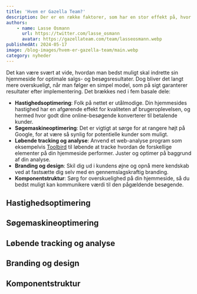 ```yaml
---
title: 'Hvem er Gazella Team?'
description: Der er en række faktorer, som har en stor effekt på, hvor godt din hjemmeside performer salgsmæssigt. Dette opslag gennemgår de 5 mest basale ting at have styr på.
authors:
    - name: Lasse Osmann
      url: https://twitter.com/lasse_osmann
      avatar: https://gazellateam.com/team/lasseosmann.webp
publishedAt: 2024-05-17
image: /blog-images/hvem-er-gazella-team/main.webp
category: nyheder
---
```


Det kan være svært at vide, hvordan man bedst muligt skal indrette sin hjemmeside for optimale salgs- og besøgsresultater. Dog bliver det langt mere overskueligt, når man følger en simpel model, som på sigt garanterer resultater efter implementering. Det brækkes ned i fem basale dele:

-   **Hastighedsoptimering**: Folk på nettet er utålmodige. Din hjemmesides hastighed har en afgørende effekt for kvaliteten af brugeroplevelsen, og hermed hvor godt dine online-besøgende konverterer til betalende kunder.
-   **Søgemaskineoptimering**: Det er vigtigt at sørge for at rangere højt på Google, for at være så synlig for potentielle kunder som muligt.
-   **Løbende tracking og analyse**: Anvend et web-analyse program som eksempelvis [Toolbird](https://toolbird.io) til løbende at tracke hvordan de forskellige elementer på din hjemmeside performer. Juster og optimer på baggrund af din analyse.
-   **Branding og design**: Skil dig ud i kundens øjne og opnå mere kendskab ved at fastsætte dig selv med en gennemslagskraftig branding.
-   **Komponentstruktur**: Sørg for overskuelighed på din hjemmeside, så du bedst muligt kan kommunikere værdi til den pågældende besøgende.

## Hastighedsoptimering

## Søgemaskineoptimering

## Løbende tracking og analyse

## Branding og design

## Komponentstruktur
